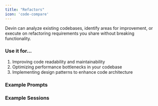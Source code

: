 ```yaml
---
title: "Refactors"
icon: 'code-compare'
---
```


Devin can analyze existing codebases, identify areas for improvement, or execute on refactoring requirements you share without breaking functionality.

### Use it for…
1. Improving code readability and maintainability
2. Optimizing performance bottlenecks in your codebase
3. Implementing design patterns to enhance code architecture

### Example Prompts

### Example Sessions
